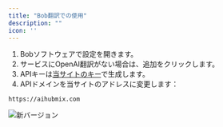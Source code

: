 ```yaml
---
title: "Bob翻訳での使用"
description: ""
icon: ''
---
```


1. Bobソフトウェアで設定を開きます。  
2. サービスにOpenAI翻訳がない場合は、追加をクリックします。  
3. APIキーは[当サイトのキー](https://aihubmix.com/token)で生成します。  
4. APIドメインを当サイトのアドレスに変更します：
```
https://aihubmix.com
```

![新バージョン](/media/en/Bob.png)
